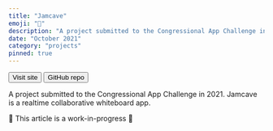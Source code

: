 ```yaml
---
title: "Jamcave"
emoji: "🎨"
description: "A project submitted to the Congressional App Challenge in 2021. Jamcave is a realtime collaborative whiteboard app."
date: "October 2021"
category: "projects"
pinned: true
---
```


<Button size="sm" colorScheme="blue" href="https://jamcave.linkaiwu.com" mt={2}>
  Visit site
</Button>
<Button size="sm" href="https://github.com/linkai101/jamcave" ml={2} mt={2}>
  GitHub repo
</Button>

A project submitted to the Congressional App Challenge in 2021. Jamcave is a realtime collaborative whiteboard app.

🚧 This article is a work-in-progress 🚧
